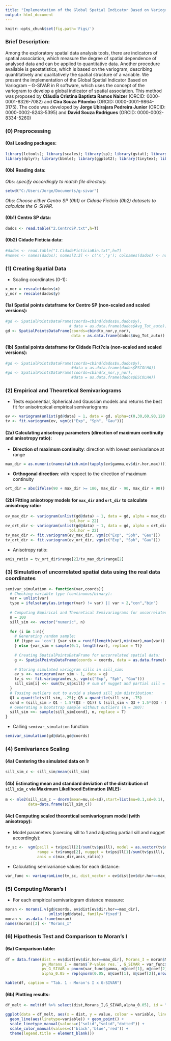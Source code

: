 ```yaml
---
title: "Implementation of the Global Spatial Indicator Based on Variogram (G-SIVAR) in R"
output: html_document
---
```

```r
knitr::opts_chunk$set(fig.path='Figs/')
```

### Brief Description:

Among the exploratory spatial data analysis tools, there are indicators of spatial association, which measure the degree of spatial dependence of analysed data and can be applied to quantitative data. Another procedure available is geostatistics, which is based on the variogram, describing quantitatively and qualitatively the spatial structure of a variable. We present the implementation of the Global Spatial Indicator Based on Variogram – G-SIVAR in R software, which uses the concept of the variogram to develop a global indicator of spatial association. This method was proposed by **Cláudia Cristina Baptista Ramos Naizer** (ORCID: 0000-0001-8326-7082) and **Cira Souza Pitombo** (ORCID: 0000-0001-9864-3175). The code was developed by **Jorge Ubirajara Pedreira Junior** (ORCID: 0000-0002-8243-5395) and **David Souza Rodrigues** (ORCID: 0000-0002-8334-5260)

### (0) Preprocessing 
#### (0a) Loading packages:
```r
library(lctools); library(scales); library(sp); library(gstat); library(reshape2);
library(dplyr); library(bbmle); library(ggplot2); library(tinytex); library(knitr)
```

#### (0b) Reading data:
*Obs: specify accordingly to match file directory.*
```r
setwd("C:/Users/Jorge/Documents/g-sivar") 
```

*Obs: Choose either Centro SP (0b1) or Cidade Ficticia (0b2) datasets to calculate the G-SIVAR.*

#### (0b1) Centro SP data:

```r
dados <- read.table("2.CentroSP.txt",h=T)
```

####  (0b2) Cidade Ficticia data:
```r
#dados <- read.table("1.CidadeFicticiaBin.txt",h=T)
#nomes <- names(dados); nomes[2:3] <- c('x','y'); colnames(dados) <- nomes
```

### (1) Creating Spatial Data
* Scaling coordinates (0-1):
```r
x_nor = rescale(dados$x)
y_nor = rescale(dados$y)
```

#### (1a) Spatial points dataframe for Centro SP (non-scaled and scaled versions):
```r
#gd <- SpatialPointsDataFrame(coords=cbind(dados$x,dados$y),
                            # data = as.data.frame(dados$Avg_Tot_auto))
gd <- SpatialPointsDataFrame(coords=cbind(x_nor,y_nor),
                             data = as.data.frame(dados$Avg_Tot_auto))
```

#### (1b) Spatial points dataframe for Cidade Fict?cia (non-scaled and scaled versions):
```r
#gd <- SpatialPointsDataFrame(coords=cbind(dados$x,dados$y),
                             #data = as.data.frame(dados$ESCOLHA))
#gd <- SpatialPointsDataFrame(coords=cbind(x_nor,y_nor),
                             #data = as.data.frame(dados$ESCOLHA))
```

### (2) Empirical and Theoretical Semivariograms
* Tests exponential, Spherical and Gaussian models and returns the best fit for anisotropical empirical semivariograms
```r
ev <- variogram(unlist(gd@data) ~ 1, data = gd, alpha=c(0,30,60,90,120,150),tol.hor = 22) 
tv <- fit.variogram(ev, vgm(c("Exp", "Sph", "Gau"))) 
```

#### (2a) Calculating anisotropy parameters (direction of maximum continuity and anisotropy ratio):

* **Direction of maximum continuity**: direction with lowest semivariance at range
```r
max_dir = as.numeric(names(which.min(tapply(ev$gamma,ev$dir.hor,max)))) 
```
* **Orthogonal direction**: with respect to the direction of maximum continuity
```r
ort_dir = abs(ifelse(90 + max_dir >= 180, max_dir - 90, max_dir + 90)) 
```

#### (2b) Fitting anisotropy models for `max_dir` and `ort_dir` to calculate anisotropy ratio:

```r
ev_max_dir <- variogram(unlist(gd@data) ~ 1, data = gd, alpha = max_dir,
                            tol.hor = 22)
ev_ort_dir <- variogram(unlist(gd@data) ~ 1, data = gd, alpha = ort_dir,
                            tol.hor = 22)
tv_max_dir <- fit.variogram(ev_max_dir, vgm(c("Exp", "Sph", "Gau")))
tv_ort_dir <- fit.variogram(ev_ort_dir, vgm(c("Exp", "Sph", "Gau")))
```

* Anisotropy ratio: 
```r
anis_ratio = tv_ort_dir$range[2]/tv_max_dir$range[2]
```

### (3) Simulation of uncorrelated spatial data using the real data coordinates
```r
semivar_simulation <- function(var,coords){
  # Checking variable type (continuous/binary):
  var = unlist(var)
  type = ifelse(any(as.integer(var) != var) || var > 2,"con","bin")
  
  # Computing Empirical and Theoretical Semivariograms for uncorrelated spatial data:
  n = 100
  sill_sim <<- vector("numeric", n)
  
  for (i in 1:n){
    # Generating random sample:
    if (type == 'con') {var_sim = runif(length(var),min(var),max(var))
    } else {var_sim = sample(0:1, length(var), replace = T)}
    
    # Creating SpatialPointsDataFrame for uncorrelated spatial data:
    g <- SpatialPointsDataFrame(coords = coords, data = as.data.frame(var_sim))
    
    # Storing simulated variogram sills in sill_sim:
    ev_s <<- variogram(var_sim ~ 1, data = g)
    tv_s <<- fit.variogram(ev_s, vgm(c("Exp", "Sph", "Gau")))
    sill_sim[i] <<- sum(tv_s$psill) # sum of nugget and partial sill = sill
  }
  # Tossing outliers out to avoid a skewed sill_sim distribution:
  Q1 = quantile(sill_sim, .25); Q3 = quantile(sill_sim, .75)
  cond = (sill_sim > Q1 - 1.5*(Q3 - Q1)) & (sill_sim < Q3 + 1.5*(Q3 - Q1))
  # Generating a bootstrap sample without outliers (n = 100):
  sill_sim <<- sample(sill_sim[cond], n, replace = T)
}
```

* Calling `semivar_simulation` function:
```r
semivar_simulation(gd@data,gd@coords)
```

### (4) Semivariance Scaling
#### (4a) Centering the simulated data on 1:
```r
sill_sim_c <- sill_sim/mean(sill_sim)
```

#### (4b) Estimating mean and standard deviation of the distribution of `sill_sim_c` via Maximum Likelihood Estimation (MLE):
```r
m <- mle2(sill_sim_c ~ dnorm(mean=mu,sd=sd),start=list(mu=0.1,sd=0.1),
          data=data.frame(sill_sim_c))
```


#### (4c) Computing scaled theoretical semivariogram model (with anisotropy):
* Model parameters (coercing sill to 1 and adjusting partiall sill and nugget accordingly):
```r
tv_sc <-  vgm(psill = tv$psill[2]/sum(tv$psill), model = as.vector(tv$model[2]),
              range = tv$range[2], nugget = tv$psill[1]/sum(tv$psill),
              anis = c(max_dir,anis_ratio))
```

* Calculating semivariance values for each distance:
```r
var_func <- variogramLine(tv_sc, dist_vector = ev$dist[ev$dir.hor==max_dir])
```

### (5) Computing Moran's I 
* For each empirical semivariogram distance measure:
```r
moran <- moransI.v(gd@coords, ev$dist[ev$dir.hor==max_dir],
                   unlist(gd@data), family='fixed')
moran <- as.data.frame(moran)
names(moran)[3] <- "Morans_I"
```

### (6) Hipothesis Test and Comparison to Moran's I
#### (6a) Comparison table:
```r
df = data.frame(dist = ev$dist[ev$dir.hor==max_dir], Morans_I = moran$Morans_I,
                pv_Morans_I = moran$`P-value res.`, G_SIVAR = var_func$gamma, 
                pv_G_SIVAR = pnorm(var_func$gamma, m@coef[1], m@coef[2]), 
                alpha_0.05 = rep(qnorm(0.05, m@coef[1], m@coef[2]),nrow(moran)))

kable(df, caption = "Tab. 1 - Moran's I x G-SIVAR")
```

#### (6b) Plotting results:
```r
df_melt <- melt(df %>% select(dist,Morans_I,G_SIVAR,alpha_0.05), id = "dist")

ggplot(data = df_melt, aes(x = dist, y = value, colour = variable, linetype = variable)) +
  geom_line(aes(linetype=variable)) + geom_point() +
  scale_linetype_manual(values=c("solid","solid","dotted")) +
  scale_color_manual(values=c('black','blue','red')) +
  theme(legend.title = element_blank())
```


